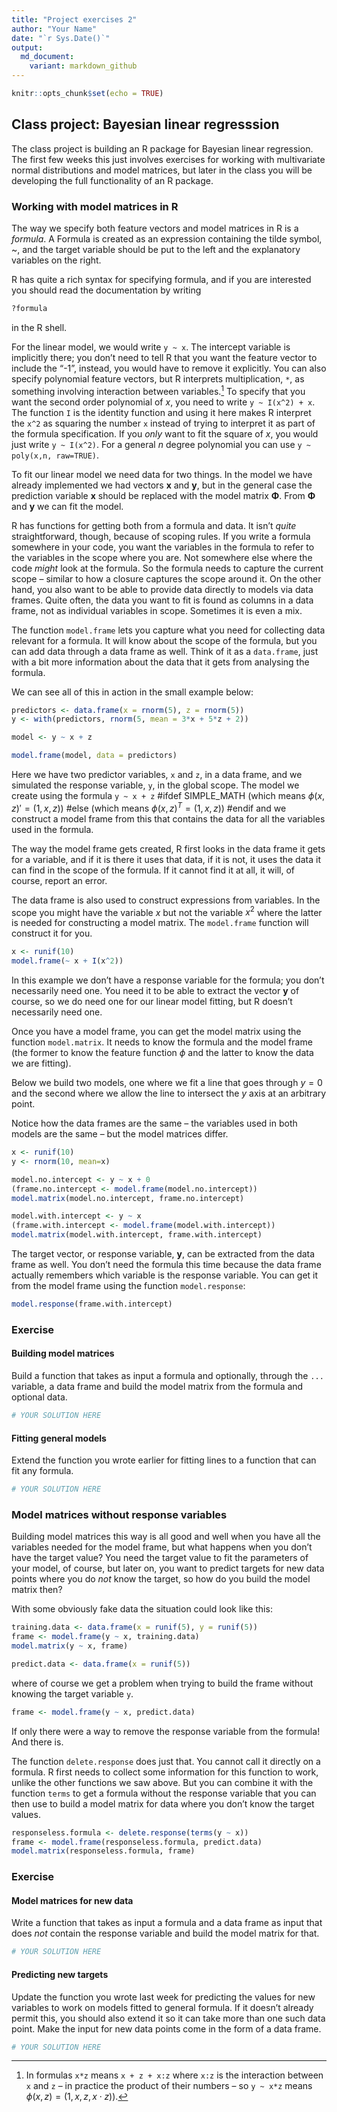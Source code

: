 ```yaml
---
title: "Project exercises 2"
author: "Your Name"
date: "`r Sys.Date()`"
output:
  md_document:
    variant: markdown_github
---
```


```r
knitr::opts_chunk$set(echo = TRUE)
```

## Class project: Bayesian linear regresssion

The class project is building an R package for Bayesian linear regression. The first few weeks this just involves exercises for working with multivariate normal distributions and model matrices, but later in the class you will be developing the full functionality of an R package.

### Working with model matrices in R

The way we specify both feature vectors and model matrices in R is a *formula*. A Formula is created as an expression containing the tilde symbol, ~, and the target variable should be put to the left and the explanatory variables on the right.

R has quite a rich syntax for specifying formula, and if you are interested you should read the documentation by writing

```r
?formula
```

in the R shell.

For the linear model, we would write `y ~ x`. The intercept variable is implicitly there; you don't need to tell R that you want the feature vector to include the "-1", instead, you would have to remove it explicitly. You can also specify polynomial feature vectors, but R interprets multiplication, `*`, as something involving interaction between variables.[^interaction] To specify that you want the second order polynomial of $x$, you need to write `y ~ I(x^2) + x`. The function `I` is the identity function and using it here makes R interpret the `x^2` as squaring the number `x` instead of trying to interpret it as part of the formula specification. If you *only* want to fit the square of $x$, you would just write `y ~ I(x^2)`. For a general $n$ degree polynomial you can use `y ~ poly(x,n, raw=TRUE)`.

[^interaction]: In formulas `x*z` means `x + z + x:z` where `x:z` is the interaction between `x` and `z` -- in practice the product of their numbers -- so `y ~ x*z` means $\phi(x,z) = (1,x,z,x\cdot z)$).

To fit our linear model we need data for two things. In the model we have already implemented we had vectors $\mathbf{x}$ and $\mathbf{y}$, but in the general case the prediction variable $\mathbf{x}$ should be replaced with the model matrix $\mathbf{\Phi}$. From $\mathbf{\Phi}$ and $\mathbf{y}$ we can fit the model.

R has functions for getting both from a formula and data. It isn't *quite* straightforward, though, because of scoping rules. If you write a formula somewhere in your code, you want the variables in the formula to refer to the variables in the scope where you are. Not somewhere else where the code *might* look at the formula. So the formula needs to capture the current scope -- similar to how a closure captures the scope around it. On the other hand, you also want to be able to provide data directly to models via data frames. Quite often, the data you want to fit is found as columns in a data frame, not as individual variables in scope. Sometimes it is even a mix.

The function `model.frame` lets you capture what you need for collecting data relevant for a formula. It will know about the scope of the formula, but you can add data through a data frame as well. Think of it as a `data.frame`, just with a bit more information about the data that it gets from analysing the formula.

We can see all of this in action in the small example below:

```r

predictors <- data.frame(x = rnorm(5), z = rnorm(5))
y <- with(predictors, rnorm(5, mean = 3*x + 5*z + 2))

model <- y ~ x + z

model.frame(model, data = predictors)
```

Here we have two predictor variables, `x` and `z`, in a data frame, and we simulated the response variable, `y`, in the global scope. The model we create using the formula `y ~ x + z` 
#ifdef SIMPLE_MATH
(which means $\phi(x,z)'=(1,x,z)$)
#else
(which means $\phi(x,z)^T=(1,x,z)$)
#endif
and we construct a model frame from this that contains the data for all the variables used in the formula.

The way the model frame gets created, R first looks in the data frame it gets for a variable, and if it is there it uses that data, if it is not, it uses the data it can find in the scope of the formula. If it cannot find it at all, it will, of course, report an error.

The data frame is also used to construct expressions from variables. In the scope you might have the variable $x$ but not the variable $x^2$ where the latter is needed for constructing a model matrix. The `model.frame` function will construct it for you.

```r
x <- runif(10)
model.frame(~ x + I(x^2))
```

In this example we don't have a response variable for the formula; you don't necessarily need one. You need it to be able to extract the vector $\mathbf{y}$ of course, so we do need one for our linear model fitting, but R doesn't necessarily need one.

Once you have a model frame, you can get the model matrix using the function `model.matrix`. It needs to know the formula and the model frame (the former to know the feature function $\phi$ and the latter to know the data we are fitting).

Below we build two models, one where we fit a line that goes through $y=0$ and the second where we allow the line to intersect the $y$ axis at an arbitrary point.

Notice how the data frames are the same -- the variables used in both models are the same -- but the model matrices differ.

```r
x <- runif(10)
y <- rnorm(10, mean=x)

model.no.intercept <- y ~ x + 0
(frame.no.intercept <- model.frame(model.no.intercept))
model.matrix(model.no.intercept, frame.no.intercept)

model.with.intercept <- y ~ x
(frame.with.intercept <- model.frame(model.with.intercept))
model.matrix(model.with.intercept, frame.with.intercept)
```

The target vector, or response variable, $\mathbf{y}$, can be extracted from the data frame as well. You don't need the formula this time because the data frame actually remembers which variable is the response variable. You can get it from the model frame using the function `model.response`:

```r
model.response(frame.with.intercept)
```


### Exercise

#### Building model matrices

Build a function that takes as input a formula and optionally, through the `...` variable, a data frame and build the model matrix from the formula and optional data.

```r
# YOUR SOLUTION HERE
```

#### Fitting general models

Extend the function you wrote earlier for fitting lines to a function that can fit any formula.

```r
# YOUR SOLUTION HERE
```


### Model matrices without response variables

Building model matrices this way is all good and well when you have all the variables needed for the model frame, but what happens when you don't have the target value? You need the target value to fit the parameters of your model, of course, but later on, you want to predict targets for new data points where you do *not* know the target, so how do you build the model matrix then?

With some obviously fake data the situation could look like this:

```r
training.data <- data.frame(x = runif(5), y = runif(5))
frame <- model.frame(y ~ x, training.data)
model.matrix(y ~ x, frame)

predict.data <- data.frame(x = runif(5))
```

where of course we get a problem when trying to build the frame without knowing the target variable `y`.

```r
frame <- model.frame(y ~ x, predict.data)
```

If only there were a way to remove the response variable from the formula! And there is.

The function `delete.response` does just that. You cannot call it directly on a formula. R first needs to collect some information for this function to work, unlike the other functions we saw above. But you can combine it with the function `terms` to get a formula without the response variable that you can then use to build a model matrix for data where you don't know the target values.

```r
responseless.formula <- delete.response(terms(y ~ x))
frame <- model.frame(responseless.formula, predict.data)
model.matrix(responseless.formula, frame)
```

### Exercise

#### Model matrices for new data

Write a function that takes as input a formula and a data frame as input that does *not* contain the response variable and build the model matrix for that.

```r
# YOUR SOLUTION HERE
```

#### Predicting new targets

Update the function you wrote last week for predicting the values for new variables to work on models fitted to general formula. If it doesn't already permit this, you should also extend it so it can take more than one such data point. Make the input for new data points come in the form of a data frame.

```r
# YOUR SOLUTION HERE
```


